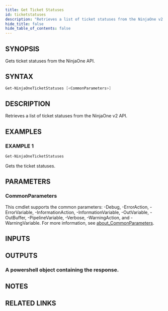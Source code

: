 ```yaml
---
title: Get Ticket Statuses
id: ticketstatuses
description: "Retrieves a list of ticket statuses from the NinjaOne v2 API."
hide_title: false
hide_table_of_contents: false
---
```


## SYNOPSIS

Gets ticket statuses from the NinjaOne API.

## SYNTAX

```powershell
Get-NinjaOneTicketStatuses [<CommonParameters>]
```

## DESCRIPTION

Retrieves a list of ticket statuses from the NinjaOne v2 API.

## EXAMPLES

### EXAMPLE 1

```powershell
Get-NinjaOneTicketStatuses
```

Gets the ticket statuses.

## PARAMETERS

### CommonParameters

This cmdlet supports the common parameters: -Debug, -ErrorAction, -ErrorVariable, -InformationAction, -InformationVariable, -OutVariable, -OutBuffer, -PipelineVariable, -Verbose, -WarningAction, and -WarningVariable. For more information, see [about_CommonParameters](http://go.microsoft.com/fwlink/?LinkID=113216).

## INPUTS

## OUTPUTS

### A powershell object containing the response.

## NOTES

## RELATED LINKS
